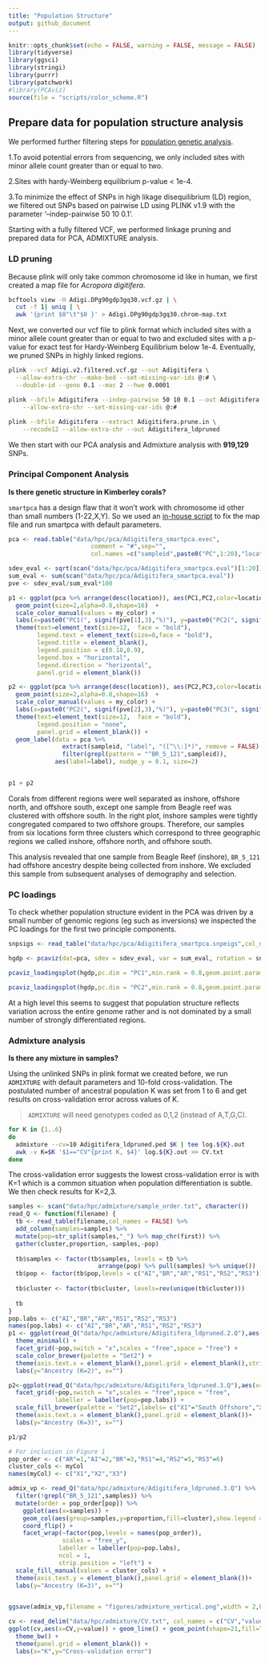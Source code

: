```yaml
---
title: "Population Structure"
output: github_document
---
```


```r
knitr::opts_chunk$set(echo = FALSE, warning = FALSE, message = FALSE)
library(tidyverse)
library(ggsci)
library(stringi)
library(purrr)
library(patchwork)
#library(PCAviz)
source(file = "scripts/color_scheme.R")
```

## Prepare data for population structure analysis

We performed further filtering steps for [population genetic analysis](04.population_structure.md).

1.To avoid potential errors from sequencing, we only included sites with minor allele count greater than or equal to two.

2.Sites with hardy-Weinberg equilibrium p-value < 1e-4.

3.To minimize the effect of SNPs in high likage disequilibrium (LD) region, we filtered out SNPs based on pairwise LD using PLINK v1.9 with the parameter '--indep-pairwise 50 10 0.1'.

Starting with a fully filtered VCF, we performed linkage pruning and prepared data for PCA, ADMIXTURE analysis.

### LD pruning

Because plink will only take common chromosome id like in human, we first created a map file for *Acropora digitifera*.

```bash
bcftools view -H Adigi.DPg90gdp3gq30.vcf.gz | \
  cut -f 1| uniq | \
  awk '{print $0"\t"$0 }' > Adigi.DPg90gdp3gq30.chrom-map.txt
```

Next, we converted our vcf file to plink format which included sites with a minor allele count greater than or equal to two and excluded sites with a p-value for exact test for Hardy-Weinberg Equilibrium below 1e-4. Eventually, we pruned SNPs in highly linked regions.

```bash
plink --vcf Adigi.v2.filtered.vcf.gz --out Adigitifera \
  --allow-extra-chr --make-bed --set-missing-var-ids @:# \
  --double-id --geno 0.1 --mac 2 --hwe 0.0001

plink --bfile Adigitifera --indep-pairwise 50 10 0.1 --out Adigitifera \
    --allow-extra-chr --set-missing-var-ids @:#
    
plink --bfile Adigitifera --extract Adigitifera.prune.in \
    --recode12 --allow-extra-chr --out Adigitifera_ldpruned
```
We then start with our PCA analysis and Admixture analysis with **919,129** SNPs.

### Principal Component Analysis
**Is there genetic structure in Kimberley corals?**

`smartpca` has a design flaw that it won't work with chromosome id other than small numbers (1-22,X,Y). So we used an [in-house script](scripts/fix_mapfile_for_smartpca.py) to fix the map file and run smartpca with default parameters.

```r
pca <- read.table("data/hpc/pca/Adigitifera_smartpca.evec",
                       comment = "#",sep="",
                       col.names =c("sampleid",paste0("PC",1:20),"location"))

sdev_eval <- sqrt(scan("data/hpc/pca/Adigitifera_smartpca.eval")[1:20])
sum_eval <- sum(scan("data/hpc/pca/Adigitifera_smartpca.eval"))
pve <- sdev_eval/sum_eval*100

p1 <- ggplot(pca %>% arrange(desc(location)), aes(PC1,PC2,color=location)) +
  geom_point(size=2,alpha=0.8,shape=16)  +
  scale_color_manual(values = my_color) + 
  labs(x=paste0("PC1(", signif(pve[1],3),"%)"), y=paste0("PC2(", signif(pve[2],3),"%)")) + theme_bw() +
  theme(text=element_text(size=12,  face = "bold"),
        legend.text = element_text(size=8,face = "bold"),
        legend.title = element_blank(),
        legend.position = c(0.18,0.9),
        legend.box = "horizontal",
        legend.direction = "horizontal",
        panel.grid = element_blank()) 

p2 <- ggplot(pca %>% arrange(desc(location)), aes(PC2,PC3,color=location)) +
  geom_point(size=2,alpha=0.8,shape=16)  +
  scale_color_manual(values = my_color) + 
  labs(x=paste0("PC2(", signif(pve[2],3),"%)"), y=paste0("PC3(", signif(pve[3],3),"%)")) + theme_bw() +
  theme(text=element_text(size=12,  face = "bold"),
        legend.position = "none",
        panel.grid = element_blank()) +
  geom_label(data = pca %>% 
               extract(sampleid, "label", "([^\\:]*)", remove = FALSE) %>% 
               filter(grepl(pattern = "^BR_5_121",sampleid)), 
             aes(label=label), nudge_y = 0.1, size=2) 


p1 + p2
```


Corals from different regions were well separated as inshore, offshore north, and offshore south, except one sample from Beagle reef was clustered with offshore south. In the right plot, inshore samples were tightly congregated compared to two offshore groups. Therefore, our samples from six locations form three clusters which correspond to three geographic regions we called inshore, offshore north, and offshore south.

This analysis revealed that one sample from Beagle Reef (inshore), `BR_5_121` had offshore ancestry despite being collected from inshore.  We excluded this sample from subsequent analyses of demography and selection.

### PC loadings
To check whether population structure evident in the PCA was driven by a small number of genomic regions (eg such as inversions) we inspected the PC loadings for the first two principle components.

```r
snpsigs <- read_table("data/hpc/pca/Adigitifera_smartpca.snpeigs",col_names = c("ID","chr","pos",paste0("PC",(1:20)))) 

hgdp <- pcaviz(dat=pca, sdev = sdev_eval, var = sum_eval, rotation = snpsigs ) 

pcaviz_loadingsplot(hgdp,pc.dim = "PC1",min.rank = 0.8,geom.point.params = list(size=0.5, color="grey36")) + labs(x="SNPs",y=paste0("PC",1)) + ggtitle("PC loading plots of SNPs across the genome")

pcaviz_loadingsplot(hgdp,pc.dim = "PC2",min.rank = 0.8,geom.point.params = list(size=0.5, color="grey36")) + labs(x="SNPs",y=paste0("PC",2)) 

```
At a high level this seems to suggest that population structure reflects variation across the entire genome rather and is not dominated by a small number of strongly differentiated regions.

### Admixture analysis

**Is there any mixture in samples?**

Using the unlinked SNPs in plink format we created before, we run `ADMIXTURE` with default parameters and 10-fold cross-validation. The postulated number of ancestral population K was set from 1 to 6 and get results on cross-validation error across values of K.

>`ADMIXTURE` will need genotypes coded as 0,1,2 (instead of A,T,G,C).

```bash
for K in {1..6}
do
  admixture --cv=10 Adigitifera_ldpruned.ped $K | tee log.${K}.out
  awk -v K=$K '$1=="CV"{print K, $4}' log.${K}.out >> CV.txt
done
```
The cross-validation error suggests the lowest cross-validation error is with K=1 which is a common situation when population differentiation is subtle. We then check results for K=2,3.

```r
samples <- scan("data/hpc/admixture/sample_order.txt", character())
read_Q <- function(filename) {
  tb <- read_table(filename,col_names = FALSE) %>% 
  add_column(samples=samples) %>% 
  mutate(pop=str_split(samples,"_") %>% map_chr(first)) %>% 
  gather(cluster,proportion,-samples,-pop)
  
  tb$samples <- factor(tb$samples, levels = tb %>% 
                         arrange(pop) %>% pull(samples) %>% unique())
  tb$pop <- factor(tb$pop,levels = c("AI","BR","AR","RS1","RS2","RS3"))
  
  tb$cluster <- factor(tb$cluster, levels=rev(unique(tb$cluster)))
  
  tb
}
pop.labs <- c("AI","BR","AR","RS1","RS2","RS3")
names(pop.labs) <- c("AI","BR","AR","RS1","RS2","RS3")
p1 <- ggplot(read_Q("data/hpc/admixture/Adigitifera_ldpruned.2.Q"),aes(x=samples)) + geom_col(aes(group=samples,y=proportion,fill=cluster),show.legend = FALSE) + 
  theme_minimal() + 
  facet_grid(~pop,switch = "x",scales = "free",space = "free") +
  scale_color_brewer(palette = "Set2") +
  theme(axis.text.x = element_blank(),panel.grid = element_blank(),strip.text.x = element_blank())+
  labs(y="Ancestry (K=2)", x="") 

p2<-ggplot(read_Q("data/hpc/admixture/Adigitifera_ldpruned.3.Q"),aes(x=samples)) + geom_col(aes(group=samples,y=proportion,fill=cluster),show.legend = FALSE) + theme_minimal() +
  facet_grid(~pop,switch = "x",scales = "free",space = "free",
             labeller = labeller(pop=pop.labs)) +
  scale_fill_brewer(palette = "Set2",labels= c("X1"="South Offshore","X2"="North Offshore", "X3" = "Inshore")) +
  theme(axis.text.x = element_blank(),panel.grid = element_blank())+
  labs(y="Ancestry (K=3)", x="") 

p1/p2
```


```r
# For inclusion in Figure 1
pop_order <- c("AR"=1,"AI"=2,"BR"=3,"RS1"=4,"RS2"=5,"RS3"=6)
cluster_cols <- myCol
names(myCol) <- c("X1","X2","X3")

admix_vp <- read_Q("data/hpc/admixture/Adigitifera_ldpruned.3.Q") %>% 
  filter(!grepl("BR_5_121",samples)) %>% 
  mutate(order = pop_order[pop]) %>% 
    ggplot(aes(x=samples)) + 
    geom_col(aes(group=samples,y=proportion,fill=cluster),show.legend = FALSE) + theme_minimal() +
    coord_flip() +
    facet_wrap(~factor(pop,levels = names(pop_order)),
               scales = "free_y",
              labeller = labeller(pop=pop.labs),
              ncol = 1,
              strip.position = "left") +
  scale_fill_manual(values = cluster_cols) +
  theme(axis.text.y = element_blank(),panel.grid = element_blank())+
  labs(y="Ancestry (K=3)", x="") 


ggsave(admix_vp,filename = "figures/admixture_vertical.png",width = 2,height = 6)
```



```r
cv <- read_delim("data/hpc/admixture/CV.txt", col_names = c("CV","value"),delim = " ")
ggplot(cv,aes(x=CV,y=value)) + geom_line() + geom_point(shape=21,fill="white",alpha=1) +
  theme_bw() +
  theme(panel.grid = element_blank()) +
  labs(x="K",y="Cross-validation error")
```




















